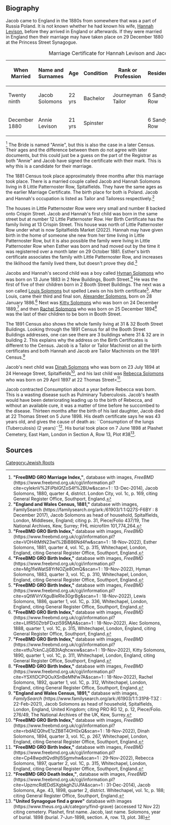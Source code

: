 [[Category:Jewish Roots]]
== Biography ==

Jacob came to England in the 1880s from somewhere that was a part of Russia Poland.  It is not known whether he had known his wife, [[Levinson-273 | Hannah Levison]], before they arrived in England or afterwards.  If they were married in England then their marriage may have taken place on 29 December 1880 at the Princess Street Synagogue.
{|class="wikitable" style="margin:auto"
|+ Marriage Certificate for Hannah Levison and Jacob Solomons
|-
! When Married !! Name and Surnames !! Age !! Condition !! Rank or Profession !!  Residence !! Father's Name !! Father's Occupation
|-
|Twenty ninth || Jacob Solomons || 22 yrs || Bachelor||Journeyman Tailor || 6 Sandy's Row ||Solomon Solomons ||Dealer
|-
|December 1880 ||Annie Levison || 21 yrs || Spinster|| &nbsp; || 6 Sandy's Row ||Jacob Levison ||Cap Maker
|}<ref>
'''"FreeBMD GRO Marriage Index,"''', database with images, ''FreeBMD'' (https://www.freebmd.org.uk/cgi/information.pl?cite=cyIeknV%2FiPblGfZoS4f%2BUw&scan=1 : 13-Dec-2014),
Jacob Solomons, 1880, quarter 4, district. London City, vol. 1c, p. 169,
citing General Register Office, Southport, England.
</ref>
The Bride is named "Annie", but this is also the case in a later Census.  Their ages and the difference between them do not agree with later documents, but this could just be a guess on the part of the Registrar as both "Annie" and Jacob have signed the certificate with their mark.  This is why this is a candidate for their marriage.

The 1881 Census took place approximately three months after this marriage took place.  There is a married couple called Jacob and Hannah Solomons living in 8 Little Patternoster Row, Spitalfields.  They have the same ages as the earlier Marriage Certificate.  The birth place for both is Poland.  Jacob and Hannah's occupation is listed as Tailor and Tailoress respectively.<ref>
'''"England and Wales Census, 1881,"''' database with images, FamilySearch (https://familysearch.org/ark:/61903/1:1:Q27S-F6BY : 8 December 2017),
Jacob Solomons as head of household, Spitalfields, London, Middlesex, England;
citing p. 31, Piece/Folio 437/19, The National Archives, Kew, Surrey; FHL microfilm 101,774,264.
</ref>

The houses in Little Patternoster Row were very small and number 8 backed onto Crispin Street.  Jacob and Hannah's first child was born in the same street but at number 12 Little Patternoster Row.  Her Birth Certificate has the family living at 13 Crispin Street.  This house was north of Little Patternoster Row under what is now Spitalfields Market (2022).  Hannah may have given birth in the home of someone she new from her time living in Little Patternoster Row, but it is also possible the family were living in Little Patternoster Row when Esther was born and had moved out by the time it was registerred over a month later on 29 October 1881.  Esther's birth certificate associates the family with Little Patternoster Row, and increases the liklihood the family lived there, but doesn't prove they did.<ref>
'''"FreeBMD GRO Birth Index,"''' database with images, ''FreeBMD'' (https://www.freebmd.org.uk/cgi/information.pl?cite=VOH4tMtN23wI%2BiB86Nd4fw&scan=1 : 18-Nov-2022),
Esther Solomons, 1881, quarter 4, vol. 1C, p. 315, Whitechapel, London, England,
citing General Register Office, Southport, England.
</ref>

Jacobs and Hannah's second child was a boy called [[Solomons-289 | Hyman Solomons]] who was born on 13 June 1883 in 2 New Buildings, Booth Street.<ref>
'''"FreeBMD GRO Birth Index,"''' database with images, ''FreeBMD'' (https://www.freebmd.org.uk/cgi/information.pl?cite=Mg1fieWatS8YrNOZje8OmQ&scan=1 : 19-Nov-2022),
Hyman Solomons, 1883, quarter 3, vol. 1C, p. 310, Whitechapel, London, England,
citing General Register Office, Southport, England.
</ref>  He was the first of five of their children born in 2 Booth Street Buildings.  The next was a son called [[Solomons-267 | Louis Solomons]] but spelled Lewis on his birth certificate<ref>
'''"FreeBMD GRO Birth Index,"''' database with images, ''FreeBMD'' (https://www.freebmd.org.uk/cgi/information.pl?cite=sQtWVrVXguBIeRIe30grBg&scan=1 : 18-Nov-2022),
Lewis Solomons, 1886, quarter 1, vol. 1C, p. 336, Whitechapel, London, England,
citing General Register Office, Southport, England.
</ref>.  After Louis, came their third and final son, [[Solomons-290 | Alexander Solomons]], born on 28 January 1886.<ref>
'''"FreeBMD GRO Birth Index,"''' database with images, ''FreeBMD'' (https://www.freebmd.org.uk/cgi/information.pl?cite=LllfR50ZtrbFDxzi59SMjA&scan=1 : 18-Nov-2022),
Alec Solomons, 1888, quarter 1, vol. 1C, p. 315, Whitechapel, London, England,
citing General Register Office, Southport, England.
</ref> Next was [[Solomons-291 | Kitty Solomons]] who was born on 24 December 1889,<ref>
'''"FreeBMD GRO Birth Index,"''' database with images, ''FreeBMD'' (https://www.freebmd.org.uk/cgi/information.pl?cite=xtfu7cknCJjGB3tAqhcwxw&scan=1 : 19-Nov-2022),
Kitty Solomons, 1890, quarter 1, vol. 1C, p. 311, Whitechapel, London, England,
citing General Register Office, Southport, England.
</ref> and then [[Solomons-292 | Rachel Solomons]] who was born on 25 December 1894<ref>
'''"FreeBMD GRO Birth Index,"''' database with images, ''FreeBMD'' (https://www.freebmd.org.uk/cgi/information.pl?cite=YSXfiDCPQOuXSnBeMNfw7A&scan=1 : 18-Nov-2022),
Rachel Solomons, 1892, quarter 1, vol. 1C, p. 312, Whitechapel, London, England,
citing General Register Office, Southport, England.
</ref> was the last of their children to be born in Booth Street.

The 1891 Census also shows the whole family living at 31 & 32 Booth Street Buildings.  Looking through the 1891 Census for all the Booth Street Buildings addresses, one can see there are 3 buildings where 31 & 32 are in building 2.  This explains why the address on the Birth Certificates is different to the Census. Jacob is a Tailor or Tailor Machinist on all the birth certificates and both Hannah and Jacob are Tailor Machinists on the 1891 Census.<ref>
'''"England and Wales Census, 1891,"''' database with images, ''FamilySearch'' (https://www.familysearch.org/ark:/61903/1:1:31P8-T3Z : 22-Feb-2021),
Jacob Solomons as head of household, Spitalfields, London, England, United Kingdom; 
citing PRO RG 12, p. 12, Piece/Folio. 276/49, The National Archives of the UK, Kew, Surrey.
</ref>

Jacob's next child was [[Solomons-293 | Dinah Solomons]] who was born on 23 July 1894 at 24 Heneage Street, Spitalfields<ref>
'''"FreeBMD GRO Birth Index,"''' database with images, ''FreeBMD'' (https://www.freebmd.org.uk/cgi/information.pl?cite=rbdAEQ0hvE1zZB8T4OH0xQ&scan=1 : 18-Nov-2022),
Dinah Solomons, 1894, quarter 3, vol. 1C, p. 267, Whitechapel, London, England,
citing General Register Office, Southport, England.
</ref>, and his last child was [[Solomons-294 | Rebecca Solomons]] who was born on 29 April 1897 at 22 Thomas Street<<ref>
'''"FreeBMD GRO Birth Index,"''' database with images, ''FreeBMD'' (https://www.freebmd.org.uk/cgi/information.pl?cite=Cp48wpdtQvdlhjl5Sgmvhw&scan=1 : 29-Nov-2022),
Rebecca Solomons, 1897, quarter 2, vol. 1C, p. 315, Whitechapel, London, England,
citing General Register Office, Southport, England.
</ref>.

Jacob contracted Consumption about a year before Rebecca was born.  This is a wasting disease such as Pulminary Tuberculosis.  Jacob's health would have been deteriorating leading up to the birth of Rebecca, and without an available cure, it was a matter of time before he succombed to the disease.  Thirteen months after the birth of his last daughter, Jacob died at 22 Thomas Street on 5 June 1898.  His death certificate says he was 43 years old, and gives the cause of death as: ``Consumption of the lungs (Tuberculosis) (2 years)``<ref>
'''"FreeBMD GRO Death Index,"''', database with images, ''FreeBMD'' (https://www.freebmd.org.uk/cgi/information.pl?cite=UpzmcRdEDdSXgbkghZUJfA&scan=1 : 31-Dec-2014),
Jacob Solomons, Age. 43, 1898, quarter 2, district. Whitechapel, vol. 1c, p. 188;
citing General Register Office, Southport, England.
</ref>.  His burial took place on 7 June 1898 at Plashet Cemetery, East Ham, London in Section A, Row 13, Plot #38<ref>
'''"United Synagogue find a grave"''' database with images (https://www.theus.org.uk/category/find-grave) (accessed 12 Nov 22)
citing cemetery. Plashet, first name. Jacob, last name. Solomons, year of burial. 1898
(burial. 7-Jun-1898, section. A, row. 13, plot. 38)
</ref>.

== Sources ==
<references />